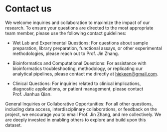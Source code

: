 # Contact us

We welcome inquiries and collaboration to maximize the impact of our research. To ensure your questions are directed to the most appropriate team member, please use the following contact guidelines:

-   Wet Lab and Experimental Questions: For questions about sample preparation, library preparation, functional assays, or other experimental methodologies, please reach out to Prof. Jin Zhang.

-   Bioinformatics and Computational Questions: For assistance with bioinformatics troubleshooting, methodology, or replicating our analytical pipelines, please contact me directly at [hiekeen\@gmail.com](mailto:hiekeen@gmail.com).


-   Clinical Questions: For inquiries related to clinical implications, diagnostic applications, or patient management, please contact Prof. Jianhua Qian.


General Inquiries or Collaborative Opportunities: For all other questions, including data access, interdisciplinary collaborations, or feedback on the project, we encourage you to email Prof. Jin Zhang, and me collectively. We are deeply invested in enabling others to explore and build upon this dataset.

